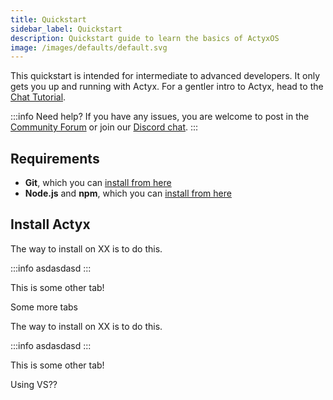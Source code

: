 ```yaml
---
title: Quickstart
sidebar_label: Quickstart
description: Quickstart guide to learn the basics of ActyxOS
image: /images/defaults/default.svg
---
```



<!-- markdownlint-disable MD025 -->



This quickstart is intended for intermediate to advanced developers. It only gets you up and running with Actyx. For a gentler intro to Actyx, head to the [Chat Tutorial](chat.mdx).

:::info Need help?
If you have any issues, you are welcome to post in the [Community Forum](https://community.actyx.com/) or join our [Discord chat](https://discord.gg/262yJhc).
:::


## Requirements

- **Git**, which you can [install from here](https://git-scm.com/book/en/v2/Getting-Started-Installing-Git)
- **Node.js** and **npm**, which you can [install from here](https://nodejs.org/en/)

## Install Actyx


<Tabs>
<Windows>

The way to install on XX is to do this.

:::info
asdasdasd
:::

</Windows>

<Android>

This is some other tab!

</Android>

</Tabs>

Some more tabs

<Tabs>
<Windows>

The way to install on XX is to do this.

:::info
asdasdasd
:::

</Windows>

<Android>

This is some other tab!

</Android>
<CSharp>

Using VS??

</CSharp>

</Tabs>
